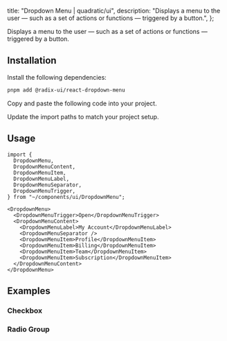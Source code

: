 
  title: "Dropdown Menu | quadratic/ui",
  description: "Displays a menu to the user — such as a set of actions or functions — triggered by a button.",
};

<Title>Dropdown Menu</Title>
<Description>Displays a menu to the user — such as a set of actions or functions — triggered by a button.</Description>
<ComponentPreview id="dropdownMenu" />

## Installation
<Steps>

<StepTitle>Install the following dependencies:</StepTitle>
<StepContent>
```bash
pnpm add @radix-ui/react-dropdown-menu
```
</StepContent>

<StepTitle>Copy and paste the following code into your project.</StepTitle>
<StepContent>
<FileSource id="dropdownMenu" />
</StepContent>

<StepTitle>Update the import paths to match your project setup.</StepTitle>

</Steps>

## Usage
```tsx
import {
  DropdownMenu,
  DropdownMenuContent,
  DropdownMenuItem,
  DropdownMenuLabel,
  DropdownMenuSeparator,
  DropdownMenuTrigger,
} from "~/components/ui/DropdownMenu";
```
```tsx
<DropdownMenu>
  <DropdownMenuTrigger>Open</DropdownMenuTrigger>
  <DropdownMenuContent>
    <DropdownMenuLabel>My Account</DropdownMenuLabel>
    <DropdownMenuSeparator />
    <DropdownMenuItem>Profile</DropdownMenuItem>
    <DropdownMenuItem>Billing</DropdownMenuItem>
    <DropdownMenuItem>Team</DropdownMenuItem>
    <DropdownMenuItem>Subscription</DropdownMenuItem>
  </DropdownMenuContent>
</DropdownMenu>
```

## Examples

### Checkbox
<ComponentPreview id="dropdownMenuCheckbox" />

### Radio Group
<ComponentPreview id="dropdownMenuRadioGroup" />

<Footer previousLabel="Drawer" previousHref="/docs/components/primitives/drawer" nextLabel="Form" nextHref="/docs/components/primitives/form" />
